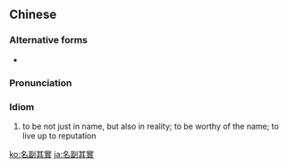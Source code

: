 {{also|名副其实}}
==Chinese==
{{zh-forms|s=名副其实}}

===Alternative forms===
* {{zh-l|名符其實}}

===Pronunciation===
{{zh-pron
|m=míngfùqíshí
|c=ming4 fu3 kei4 sat6
|mn=miâ-hù-kî-si̍t
|cat=cy
}}

===Idiom===
{{zh-idiom}}

# to be not just in name, but also in reality; to be worthy of the name; to live up to reputation

{{zh-cat|Advanced}}

[[ko:名副其實]]
[[ja:名副其實]]